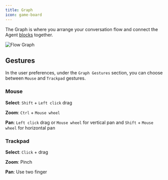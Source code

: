 ```yaml
---
title: Graph
icon: game-board
---
```


The Graph is where you arrange your conversation flow and connect the Agent [blocks](./blocks/overview) together.

<Frame style={{ maxWidth: '800px' }}>
  <img src="/help/images/flow.png" alt="Flow Graph" />
</Frame>

## Gestures

In the user preferences, under the `Graph Gestures` section, you can choose between `Mouse` and `Trackpad` gestures.

### Mouse

**Select**: `Shift` + `Left click` drag

**Zoom**: `Ctrl` + `Mouse wheel`

**Pan**: `Left click` drag or `Mouse wheel` for vertical pan and `Shift` + `Mouse wheel` for horizontal pan

### Trackpad

**Select**: `Click` + drag

**Zoom**: Pinch

**Pan**: Use two finger